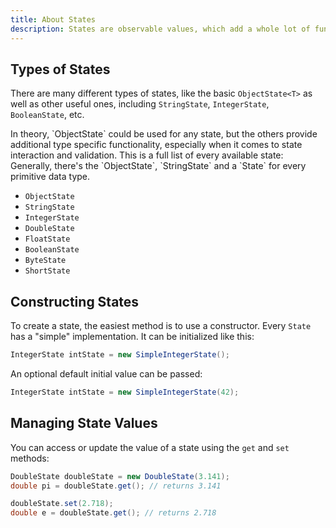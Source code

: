 ```yaml
---
title: About States
description: States are observable values, which add a whole lot of functionality to default types.
---
```


## Types of States

There are many different types of states, like the basic `ObjectState<T>` as well as other useful ones,
including `StringState`, `IntegerState`, `BooleanState`, etc.

<Note>
In theory, `ObjectState<T>` could be used for any state, but the others provide additional type specific functionality,
especially when it comes to state interaction and validation.
</Note>

<Accordion title="Full List of State Types">
This is a full list of every available state:

<Info>
Generally, there's the `ObjectState`, `StringState` and a `State` for every primitive data type.
</Info>

- `ObjectState`
- `StringState`
- `IntegerState`
- `DoubleState`
- `FloatState`
- `BooleanState`
- `ByteState`
- `ShortState`

</Accordion>

## Constructing States

To create a state, the easiest method is to use a constructor. Every `State` has a "simple" implementation.
It can be initialized like this:

```java
IntegerState intState = new SimpleIntegerState();
```

An optional default initial value can be passed:

```java
IntegerState intState = new SimpleIntegerState(42);
```

## Managing State Values

You can access or update the value of a state using the `get` and `set` methods:

```java
DoubleState doubleState = new DoubleState(3.141);
double pi = doubleState.get(); // returns 3.141

doubleState.set(2.718);
double e = doubleState.get(); // returns 2.718
```
